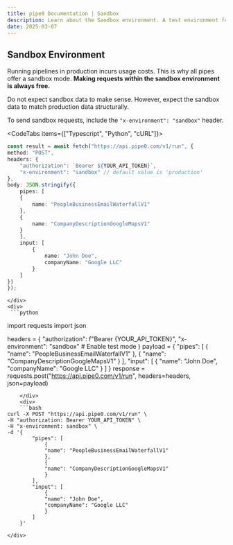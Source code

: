```yaml
---
title: pipe0 Documentation | Sandbox
description: Learn about the Sandbox environment. A test environment for your requests.
date: 2025-03-07
---
```


## Sandbox Environment

Running pipelines in production incurs usage costs. This is why all pipes offer a 
<AppLink linkType="testMode">sandbox mode</AppLink>. **Making requests within the sandbox environment is always free.**

Do not expect sandbox data to make sense. However, expect the sandbox data to match production data structurally.

To send sandbox requests, include the `"x-environment": "sandbox"` header.

<CodeTabs items={["Typescript", "Python", "cURL"]}>
    <div>
```typescript
const result = await fetch("https://api.pipe0.com/v1/run", {
method: "POST",
headers: {
    "authorization": `Bearer ${YOUR_API_TOKEN}`,
    "x-environment": "sandbox" // default value is 'production'
},
body: JSON.stringify({
    pipes: [
    {
        name: "PeopleBusinessEmailWaterfallV1"
    },
    {
        name: "CompanyDescriptionGoogleMapsV1"
    }
    ],
    input: [
        {
            name: "John Doe",
            companyName: "Google LLC"
        }
    ]
})
});
```
    </div>
    <div>
     ```python
import requests
import json

headers = {
    "authorization": f"Bearer {YOUR_API_TOKEN}",
    "x-environment": "sandbox"  # Enable test mode
}
payload = {
    "pipes": [
        {
            "name": "PeopleBusinessEmailWaterfallV1"
        },
        {
            "name": "CompanyDescriptionGoogleMapsV1"
        }
    ],
    "input": [
        {
            "name": "John Doe",
            "companyName": "Google LLC"
        }
    ]
}
response = requests.post("https://api.pipe0.com/v1/run", headers=headers, json=payload)
```
    </div>
    <div>
    ```bash
curl -X POST "https://api.pipe0.com/v1/run" \
-H "authorization: Bearer YOUR_API_TOKEN" \
-H "x-environment: sandbox" \
-d '{
        "pipes": [
            {
            "name": "PeopleBusinessEmailWaterfallV1"
            },
            {
            "name": "CompanyDescriptionGoogleMapsV1"
            }
        ],
        "input": [
            {
            "name": "John Doe",
            "companyName": "Google LLC"
            }
        ]
    }'
```
    </div>
</CodeTabs>